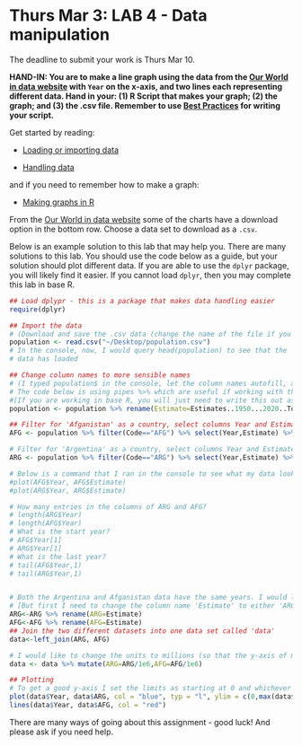 # Thurs Mar 3: LAB 4 - Data manipulation

The deadline to submit your work is Thurs Mar 10.

**HAND-IN: You are to make a line graph using the data from the [Our World in data website](https://ourworldindata.org/future-population-growth) with `Year` on the x-axis, and two lines each representing different data. Hand in your: (1) R Script that makes your graph; (2) the graph; and (3) the .csv file. Remember to use [Best Practices](https://ahurford.github.io/quant-guide-all-courses/style.html) for writing your script.**

Get started by reading:

- [Loading or importing  data](https://ahurford.github.io/quant-guide-all-courses/data-entry.html#loading-or-importing-data)

- [Handling data](https://ahurford.github.io/quant-guide-all-courses/handling-data.html)

and if you need to remember how to make a graph:

- [Making graphs in R](https://ahurford.github.io/quant-guide-all-courses/graph.html)



From the [Our World in data website](https://ourworldindata.org/future-population-growth) some of the charts have a download option in the bottom row. Choose a data set to download as a `.csv`. 

Below is an example solution to this lab that may help you. There are many solutions to this lab. You should use the code below as a guide, but your solution should plot different data. If you are able to use the `dplyr` package, you will likely find it easier. If you cannot load `dplyr`, then you may complete this lab in base R.

```r
## Load dplypr - this is a package that makes data handling easier
require(dplyr)

## Import the data
# (Download and save the .csv data (change the name of the file if you need too). Make sure the data is saved as a .csv, and you know the location where it is saved. You might also use the "Import Dataset" button.)
population <- read.csv("~/Desktop/population.csv")
# In the console, now, I would query head(population) to see that the
# data has loaded

## Change column names to more sensible names
# (I typed population$ in the console, let the column names autofill, and then I copied the long column name)
# The code below is using pipes %>% which are useful if working with the dplyr package.
#[If you are working in base R, you will just need to write this out as several lines of code and write out the variable names that you are applying your manipulations too each time]
population <- population %>% rename(Estimate=Estimates..1950...2020..Total.population.by.broad.age.group..both.sexes.combined..thousands....Total, Fertility = Medium.fertility.variant..2020...2100..Total.population.by.broad.age.group..both.sexes.combined..thousands....Total)

## Filter for 'Afganistan' as a country, select columns Year and Estimate, remove entries that are NA in the Estimate column
AFG <- population %>% filter(Code=="AFG") %>% select(Year,Estimate) %>% filter(!is.na(Estimate))

# Filter for 'Argentina' as a country, select columns Year and Estimate, remove entries that are NA in the Estimate column
ARG <- population %>% filter(Code=="ARG") %>% select(Year,Estimate) %>% filter(!is.na(Estimate))

# Below is a command that I ran in the console to see what my data looked like - particularly, I am interested in if the same years occur for both AFG and ARG
#plot(AFG$Year, AFG$Estimate)
#plot(ARG$Year, ARG$Estimate)

# How many entries in the columns of ARG and AFG?
# length(ARG$Year)
# length(AFG$Year)
# What is the start year?
# AFG$Year[1]
# ARG$Year[1]
# What is the last year?
# tail(AFG$Year,1)
# tail(ARG$Year,1)


# Both the Argentina and Afganistan data have the same years. I would like to combine the data I have columns: Year, ARG, and AFG:
# [But first I need to change the column name 'Estimate' to either 'ARG' or 'AFG']
ARG<-ARG %>% rename(ARG=Estimate)
AFG<-AFG %>% rename(AFG=Estimate)
## Join the two different datasets into one data set called 'data'
data<-left_join(ARG, AFG)

# I would like to change the units to millions (so that the y-axis of my graph is nice)
data <- data %>% mutate(ARG=ARG/1e6,AFG=AFG/1e6)

## Plotting
# To get a good y-axis I set the limits as starting at 0 and whichever is the maximum value of the y-axis data for ARG or AFG.
plot(data$Year, data$ARG, col = "blue", typ = "l", ylim = c(0,max(data$ARG, data$AFG)), ylab = "Estimate (in millions)", xlab = "Year")
lines(data$Year, data$AFG, col = "red")
```

There are many ways of going about this assignment - good luck! And please ask if you need help.
